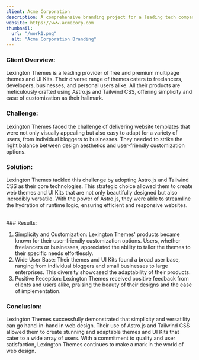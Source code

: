 ```yaml
---
client: Acme Corporation
description: A comprehensive branding project for a leading tech company, emphasizing innovation and sustainability.
website: https://www.acmecorp.com
thumbnail:
  url: "/work1.png"
  alt: "Acme Corporation Branding"
---
```


### Client Overview:

Lexington Themes is a leading provider of free and premium multipage themes and UI Kits. Their diverse range of themes caters to freelancers, developers, businesses, and personal users alike. All their products are meticulously crafted using Astro.js and Tailwind CSS, offering simplicity and ease of customization as their hallmark.

### Challenge:

Lexington Themes faced the challenge of delivering website templates that were not only visually appealing but also easy to adapt for a variety of users, from individual bloggers to businesses. They needed to strike the right balance between design aesthetics and user-friendly customization options.

### Solution:

Lexington Themes tackled this challenge by adopting Astro.js and Tailwind CSS as their core technologies. This strategic choice allowed them to create web themes and UI Kits that are not only beautifully designed but also incredibly versatile. With the power of Astro.js, they were able to streamline the hydration of runtime logic, ensuring efficient and responsive websites.


<div class="grid grid-cols-2 gap-2">
  <img
    src="/work2.png"
    alt=""
  />
  <img
    src="/work4.png"
    alt=""
  />
</div>
### Results:

1.  Simplicity and Customization: Lexington Themes' products became known for their user-friendly customization options. Users, whether freelancers or businesses, appreciated the ability to tailor the themes to their specific needs effortlessly.
2.  Wide User Base: Their themes and UI Kits found a broad user base, ranging from individual bloggers and small businesses to large enterprises. This diversity showcased the adaptability of their products.
3.  Positive Reception: Lexington Themes received positive feedback from clients and users alike, praising the beauty of their designs and the ease of implementation.

### Conclusion:

Lexington Themes successfully demonstrated that simplicity and versatility can go hand-in-hand in web design. Their use of Astro.js and Tailwind CSS allowed them to create stunning and adaptable themes and UI Kits that cater to a wide array of users. With a commitment to quality and user satisfaction, Lexington Themes continues to make a mark in the world of web design.